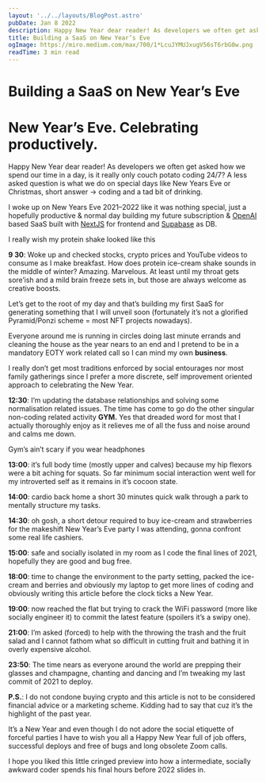 ```yaml
---
layout: '../../layouts/BlogPost.astro'
pubDate: Jan 8 2022
description: Happy New Year dear reader! As developers we often get asked how we spend our time in a day, is it really only couch potato coding 24/7? A less asked question is what we do on special days like New…
title: Building a SaaS on New Year’s Eve
ogImage: https://miro.medium.com/max/700/1*LcuJYMUJxugV56sT6rbG0w.png
readTime: 3 min read
---
```



<BlogImage src="https://miro.medium.com/max/700/1*LcuJYMUJxugV56sT6rbG0w.png" />

# Building a SaaS on New Year’s Eve

# New Year’s Eve. Celebrating productively.

Happy New Year dear reader! As developers we often get asked how we spend our time in a day, is it really only couch potato coding 24/7? A less asked question is what we do on special days like New Years Eve or Christmas, short answer -> coding and a tad bit of drinking.

I woke up on New Years Eve 2021–2022 like it was nothing special, just a hopefully productive & normal day building my future subscription & [OpenAI](https://openai.com/) based SaaS built with [NextJS](https://nextjs.org/) for frontend and [Supabase](https://nextjs.org/) as DB.

<BlogImage src="https://miro.medium.com/max/700/0*o4O85Sr-yk8n5Cl_" />

I really wish my protein shake looked like this

**9 30**: Woke up and checked stocks, crypto prices and YouTube videos to consume as I make breakfast. How does protein ice-cream shake sounds in the middle of winter? Amazing. Marvelous. At least until my throat gets sore’ish and a mild brain freeze sets in, but those are always welcome as creative boosts.

Let’s get to the root of my day and that’s building my first SaaS for generating something that I will unveil soon (fortunately it’s not a glorified Pyramid/Ponzi scheme = most NFT projects nowadays).

Everyone around me is running in circles doing last minute errands and cleaning the house as the year nears to an end and I pretend to be in a mandatory EOTY work related call so I can mind my own **business**.

I really don’t get most traditions enforced by social entourages nor most family gatherings since I prefer a more discrete, self improvement oriented approach to celebrating the New Year.

**12:30**: I’m updating the database relationships and solving some normalisation related issues. The time has come to go do the other singular non-coding related activity **GYM.** Yes that dreaded word for most that I actually thoroughly enjoy as it relieves me of all the fuss and noise around and calms me down.

<BlogImage src="https://miro.medium.com/max/700/0*FCotQsCZYOmxauJK" />

Gym’s ain’t scary if you wear headphones

**13:00**: it’s full body time (mostly upper and calves) because my hip flexors were a bit aching for squats. So far minimum social interaction went well for my introverted self as it remains in it’s cocoon state.

**14:00**: cardio back home a short 30 minutes quick walk through a park to mentally structure my tasks.

**14:30**: oh gosh, a short detour required to buy ice-cream and strawberries for the makeshift New Year’s Eve party I was attending, gonna confront some real life cashiers.

**15:00**: safe and socially isolated in my room as I code the final lines of 2021, hopefully they are good and bug free.

**18:00**: time to change the environment to the party setting, packed the ice-cream and berries and obviously my laptop to get more lines of coding and obviously writing this article before the clock ticks a New Year.

**19:00**: now reached the flat but trying to crack the WiFi password (more like socially engineer it) to commit the latest feature (spoilers it’s a swipy one).

**21:00**: I’m asked (forced) to help with the throwing the trash and the fruit salad and I cannot fathom what so difficult in cutting fruit and bathing it in overly expensive alcohol.

**23:50**: The time nears as everyone around the world are prepping their glasses and champagne, chanting and dancing and I’m tweaking my last commit of 2021 to deploy.

**P.S.**: I do not condone buying crypto and this article is not to be considered financial advice or a marketing scheme. Kidding had to say that cuz it’s the highlight of the past year.

It’s a New Year and even though I do not adore the social etiquette of forceful parties I have to wish you all a Happy New Year full of job offers, successful deploys and free of bugs and long obsolete Zoom calls.

I hope you liked this little cringed preview into how a intermediate, socially awkward coder spends his final hours before 2022 slides in.
